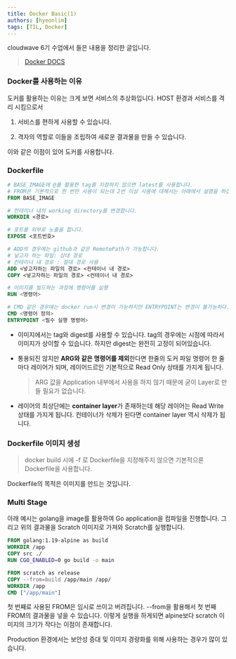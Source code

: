 ```yaml
---
title: Docker Basic(1)
authors: [hyeonlim]
tags: [TIL, Docker]
---
```


cloudwave 6기 수업에서 들은 내용을 정리한 글입니다.

> [Docker DOCS](https://docs.docker.com/manuals/)

### Docker를 사용하는 이유

도커를 활용하는 이유는 크게 보면 서비스의 추상화입니다. HOST 환경과 서비스를 격리 시킴으로서

1. 서비스를 편하게 사용할 수 있습니다.

2. 격자의 역할로 이들을 조립하여 새로운 결과물을 만들 수 있습니다.

이와 같은 이점이 있어 도커를 사용합니다.

### Dockerfile

```Dockerfile
# BASE_IMAGE에 @를 활용한 tag를 지정하지 않으면 latest를 사용합니다.
# FROM은 기본적으로 한 번만 사용이 되는데 2번 이상 사용에 대해서는 아래에서 설명을 하겠습니다.
FROM BASE_IMAGE

# 컨테이너 내의 working directory를 변경합니다.
WORKDIR <경로>

# 포트를 외부로 노출을 합니다.
EXPOSE <포트번호>

# ADD의 경우에는 github과 같은 RemotePath가 가능합니다.
# 넣고자 하는 파일: 상대 경로
# 컨테이너 내 경로 : 절대 경로 사용
ADD <넣고자하는 파일의 경로> <컨테이너 내 경로>
COPY <넣고자하는 파일의 경로> <컨테이너 내 경로>

# 이미지를 빌드하는 과정에 명령어를 실행
RUN <명령어>

# CMD 같은 경우에는 docker run시 변경이 가능하지만 ENTRYPOINT는 변경이 불가능하다.
CMD <명령어 정의>
ENTRYPOINT <필수 실행 명령어>
```

- 이미지에서는 tag와 digest를 사용할 수 있습니다. tag의 경우에는 시점에 따라서 이미지가 상이할 수 있습니다. 하지만 digest는 완전히 고정이 되어있습니다.

- 통용되진 않지만 **ARG와 같은 명령어를 제외**한다면 한줄의 도커 파일 명령어 한 줄마다 레이어가 되며, 레이어드르인 기본적으로 Read Only 상태를 가지게 됩니다.

  > ARG 값을 Application 내부에서 사용을 하지 않기 때문에 굳이 Layer로 만들 필요가 없습니다.

- 레이어의 최상단에는 **container layer**가 존재하는데 해당 레이어는 Read Write 상태를 가지게 됩니다. 컨테이너가 삭제가 된다면 container layer 역시 삭제가 됩니다.

### Dockerfile 이미지 생성

> docker build 시에 -f 로 Dockerfile을 지정해주지 않으면 기본적으론 Dockerfile을 사용합니다.

Dockerfile의 목적은 이미지를 만드는 것입니다.

### Multi Stage

아래 예시는 golang을 image를 활용하여 Go application을 컴파일을 진행합니다. 그리고 위의 결과물을 Scratch 이미지로 가져와 Scratch를 실행합니다.

```Dockerfile
FROM golang:1.19-alpine as build
WORKDIR /app
COPY src ./
RUN CGO_ENABLED=0 go build -o main

FROM scratch as release
COPY --from=build /app/main /app/
WORKDIR /app
CMD ["/app/main"]
```

첫 번째로 사용된 FROM은 임시로 쓰이고 버려집니다. --from을 활용해서 첫 번째 FROM의 결과물을 넣을 수 있습니다. 이렇게 실행을 하게되면 alpine보다 scratch 이미지의 크기가 작다는 이점이 존재합니다.

Production 환경에서는 보안성 증대 및 이미지 경량화를 위해 사용하는 경우가 많이 있습니다.
